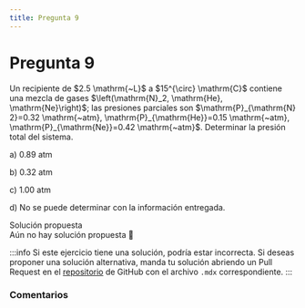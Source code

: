 ```yaml
---
title: Pregunta 9
---
```



# Pregunta 9

<div className="exercise">
Un recipiente de $2.5 \mathrm{~L}$ a $15^{\circ} \mathrm{C}$ contiene una mezcla de gases $\left(\mathrm{N}_2, \mathrm{He}, \mathrm{Ne}\right)$; las presiones parciales son $\mathrm{P}_{\mathrm{N} 2}=0.32 \mathrm{~atm}, \mathrm{P}_{\mathrm{He}}=0.15 \mathrm{~atm}, \mathrm{P}_{\mathrm{Ne}}=0.42 \mathrm{~atm}$. Determinar la presión total del sistema.

a) $0.89 \mathrm{~atm}$

b) $0.32 \mathrm{~atm}$

c) $1.00 \mathrm{~atm}$

d) No se puede determinar con la información entregada.
</div>

<MDXDetails>
<summary>Solución propuesta</summary>

<div className="exercise">
Aún no hay solución propuesta 🥲
</div>

:::info
Si este ejercicio tiene una solución, podría estar incorrecta. Si deseas proponer una solución alternativa, manda tu solución abriendo
un Pull Request en el [repositorio](https://github.com/crow-rojas/apuntes-fundamentals/pulls) de GitHub con el archivo
`.mdx` correspondiente.
:::

</MDXDetails>

### Comentarios

<Disqus
  url="https://crow-rojas.github.io/apuntes-fundamentals/docs/science/chemistry/exercises/2017-2/p09"
  identifier="docs/science/chemistry/exercises/2017-2/p09"
  title="2017-2 Quimica - Pregunta 09"
/>
